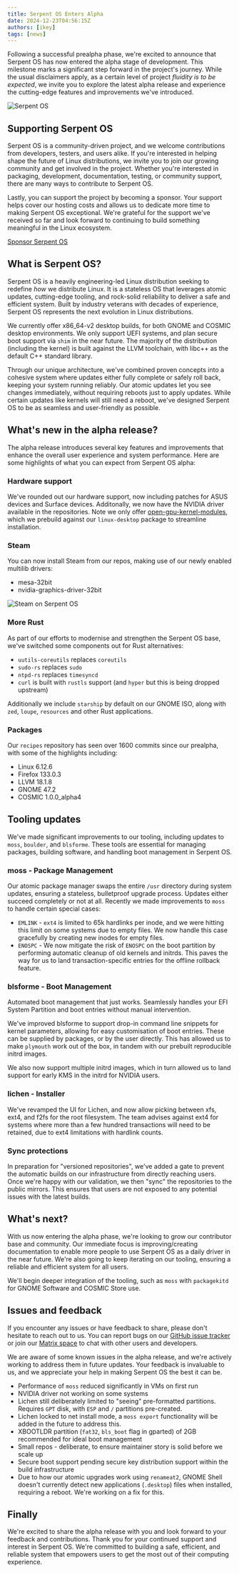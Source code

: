 ```yaml
---
title: Serpent OS Enters Alpha
date: 2024-12-23T04:56:15Z
authors: [ikey]
tags: [news]
---
```


Following a successful prealpha phase, we're excited to announce that Serpent OS has now entered the alpha stage of development. This milestone marks a significant step forward in the project's journey.
While the usual disclaimers apply, as a certain level of project *fluidity is to be expected*, we invite you to explore the latest alpha release and experience the cutting-edge features and improvements we've introduced.

<more></more>

![Serpent OS](featured.png)

## Supporting Serpent OS

Serpent OS is a community-driven project, and we welcome contributions from developers, testers, and users alike. If you're interested in helping shape the future of Linux distributions, we invite you to join our growing community and get involved in the project. Whether you're interested in packaging, development, documentation, testing, or community support, there are many ways to contribute to Serpent OS.

Lastly, you can support the project by becoming a sponsor. Your support helps cover our hosting costs and allows us to dedicate more time to making Serpent OS exceptional. We're grateful for the support we've received so far and look forward to continuing to build something meaningful in the Linux ecosystem.

<a class="btn btn-sm btn-outline-light mt-3 mb-5" href="/sponsor">
  <i class="fas fa-heart me-2"></i> Sponsor Serpent OS
</a>

## What is Serpent OS?

Serpent OS is a heavily engineering-led Linux distribution seeking to redefine *how* we distribute Linux.
It is a stateless OS that leverages atomic updates, cutting-edge tooling, and rock-solid reliability to deliver a safe and efficient system. Built by industry veterans with decades of experience, Serpent OS represents the next evolution in Linux distributions.

We currently offer x86_64-v2 desktop builds, for both GNOME and COSMIC desktop environments. We only support UEFI systems, and plan secure boot support via `shim` in the near future. The majority of the distribution (including the kernel) is built against the LLVM toolchain, with libc++ as the default C++ standard library.

Through our unique architecture, we've combined proven concepts into a cohesive system where updates either fully complete or safely roll back, keeping your system running reliably. Our atomic updates let you see changes immediately, without requiring reboots just to apply updates. While certain updates like kernels will still need a reboot, we've designed Serpent OS to be as seamless and user-friendly as possible.

## What's new in the alpha release?

The alpha release introduces several key features and improvements that enhance the overall user experience and system performance. Here are some highlights of what you can expect from Serpent OS alpha:

### Hardware support

We've rounded out our hardware support, now including patches for ASUS devices and Surface devices. Additonally, we now have the NVIDIA driver available in the repositories.
Note we only offer [open-gpu-kernel-modules](https://github.com/NVIDIA/open-gpu-kernel-modules), which we prebuild against our `linux-desktop` package to streamline
installation.

### Steam

You can now install Steam from our repos, making use of our newly enabled multilib drivers:

 - mesa-32bit
 - nvidia-graphics-driver-32bit

![Steam on Serpent OS](steam.png)

### More Rust

As part of our efforts to modernise and strengthen the Serpent OS base, we've switched some components out for Rust alternatives:

 - `uutils-coreutils` replaces `coreutils`
 - `sudo-rs` replaces `sudo`
 - `ntpd-rs` replaces `timesyncd`
 - `curl` is built with `rustls` support (and `hyper` but this is being dropped upstream)

Additionally we include `starship` by default on our GNOME ISO, along with `zed`, `loupe`, `resources` and other Rust applications.

### Packages

Our `recipes` repository has seen over 1600 commits since our prealpha, with some of the highlights including:

 - Linux 6.12.6
 - Firefox 133.0.3
 - LLVM 18.1.8
 - GNOME 47.2
 - COSMIC 1.0.0_alpha4

## Tooling updates

We've made significant improvements to our tooling, including updates to `moss`, `boulder`, and `blsforme`. These tools are essential for managing packages, building software, and handling boot management in Serpent OS.

### moss - Package Management

Our atomic package manager swaps the entire `/usr` directory during system updates, ensuring a stateless, bulletproof upgrade process. Updates either succeed completely or not at all.
Recently we made improvements to `moss` to handle certain special cases:

 - `EMLINK` - `ext4` is limited to 65k hardlinks per inode, and we were hitting this limit on some systems due to empty files. We now handle this case gracefully by creating new inodes for empty files.
 - `ENOSPC` - We now mitigate the risk of `ENOSPC` on the boot partition by performing automatic cleanup of old kernels and initrds. This paves the way for us to land transaction-specific entries for the offline rollback feature.

### blsforme - Boot Management

Automated boot management that just works. Seamlessly handles your EFI System Partition and boot entries without manual intervention.

We've improved blsforme to support drop-in command line snippets for kernel parameters, allowing for easy customisation of boot entries.
These can be supplied by packages, or by the user directly. This has allowed us to make `plymouth` work out of the box, in tandem with our
prebuilt reproducible initrd images.

We also now support multiple initrd images, which in turn allowed us to land support for early KMS in the initrd for NVIDIA users.

### lichen - Installer

We've revamped the UI for Lichen, and now allow picking between xfs, ext4, and f2fs for the root filesystem. The team advises against ext4 for systems where more than a few hundred
transactions will need to be retained, due to ext4 limitations with hardlink counts.

### Sync protections

In preparation for "versioned repositories", we've added a gate to prevent the automatic builds on our infrastructure from directly reaching users. Once we're happy with our validation, we
then "sync" the repositories to the public mirrors. This ensures that users are not exposed to any potential issues with the latest builds.

## What's next?

With us now entering the alpha phase, we're looking to grow our contributor base and community. Our immediate focus is improving/creating documentation to enable more people to use Serpent OS
as a daily driver in the near future. We're also going to keep iterating on our tooling, ensuring a reliable and efficient system for all users.

We'll begin deeper integration of the tooling, such as `moss` with `packagekitd` for GNOME Software and COSMIC Store use.

## Issues and feedback

If you encounter any issues or have feedback to share, please don't hesitate to reach out to us. You can report bugs on our [GitHub issue tracker](https://github.com/serpent-os/recipes/issues) or join our [Matrix space](https://matrix.to/#/!trFJOzhpDUejJKnPYg:matrix.org) to chat with other users and developers.

We are aware of some known issues in the alpha release, and we're actively working to address them in future updates. Your feedback is invaluable to us, and we appreciate your help in making Serpent OS the best it can be.

 - Performance of `moss` reduced significantly in VMs on first run
 - NVIDIA driver not working on some systems
 - Lichen still deliberately limited to "seeing" pre-formatted partitions. Requires `GPT` disk, with `ESP` and `/` partitions pre-created.
 - Lichen locked to net install mode, a `moss export` functionality will be added in the future to address this.
 - XBOOTLDR partition (`fat32`, `bls_boot` flag in gparted) of 2GB recommended for ideal boot management
 - Small repos - deliberate, to ensure maintainer story is solid before we scale up
 - Secure boot support pending secure key distribution support within the build infrastructure
 - Due to how our atomic upgrades work using `renameat2`, GNOME Shell doesn't currently detect new applications (`.desktop`) files when installed, requiring a reboot. We're working on a fix for this.

## Finally

We're excited to share the alpha release with you and look forward to your feedback and contributions. Thank you for your continued support and interest in Serpent OS. We're committed to building a safe, efficient, and reliable system that empowers users to get the most out of their computing experience.
